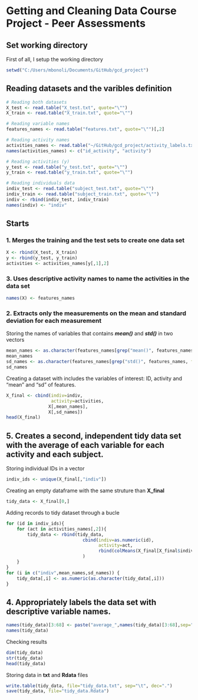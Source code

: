Getting and Cleaning Data Course Project - Peer Assessments
========================================================

## Set working directory 

First of all, I setup the working directory
```r
setwd("C:/Users/mbonoli/Documents/GitHub/gcd_project")
```

## Reading datasets and the varibles definition
```r
# Reading both datasets
X_test <- read.table("X_test.txt", quote="\"")
X_train <- read.table("X_train.txt", quote="\"")

# Reading variable names
features_names <- read.table("features.txt", quote="\"")[,2]

# Reading activity names
activities_names <- read.table("~/GitHub/gcd_project/activity_labels.txt", quote="\"")
names(activities_names) <- c("id_activity", "activity")

# Reading activities (y)
y_test <- read.table("y_test.txt", quote="\"")
y_train <- read.table("y_train.txt", quote="\"")

# Reading individuals data
indiv_test <- read.table("subject_test.txt", quote="\"")
indiv_train <- read.table("subject_train.txt", quote="\"")
indiv <- rbind(indiv_test, indiv_train)
names(indiv) <- "indiv"
```

## Starts

### 1. Merges the training and the test sets to create one data set
```r
X <- rbind(X_test, X_train)
y <- rbind(y_test, y_train)
activities <- activities_names[y[,1],2]
```

### 3. Uses descriptive activity names to name the activities in the data set
```r
names(X) <- features_names
```

### 2. Extracts only the measurements on the mean and standard deviation for each measurement

Storing the names of variables that contains ***mean()*** and ***std()*** in two vectors
```r
mean_names <- as.character(features_names[grep("mean()", features_names, fixed=TRUE)])
mean_names
sd_names <- as.character(features_names[grep("std()", features_names, fixed=TRUE)])
sd_names
``` 
Creating a dataset with includes the variables of interest: ID, activity and "mean" and "sd" of features.

```r
X_final <- cbind(indiv=indiv,
                 activity=activities,
                X[,mean_names],
                X[,sd_names])
head(X_final)
``` 

## 5. Creates a second, independent tidy data set with the average of each variable for each activity and each subject. 
Storing individual IDs in a vector
```r
indiv_ids <- unique(X_final[,"indiv"])
```


Creating an empty dataframe with the same struture than **X_final**
```r
tidy_data <- X_final[0,]
```



Adding records to tidy dataset through a bucle
```r
for (id in indiv_ids){
    for (act in activities_names[,2]){
        tidy_data <- rbind(tidy_data,
                             cbind(indiv=as.numeric(id), 
                                   activity=act,
                                   rbind(colMeans(X_final[X_final$indiv==id & X_final$activity==act,c(-1,-2)],na.rm=T)))
                             )
    }
}
for (i in c("indiv",mean_names,sd_names)) {
    tidy_data[,i] <- as.numeric(as.character(tidy_data[,i]))
}
```
## 4. Appropriately labels the data set with descriptive variable names. 
```r
names(tidy_data)[3:68] <- paste("average_",names(tidy_data)[3:68],sep="")
names(tidy_data)
```

Checking results
```r
dim(tidy_data)
str(tidy_data)
head(tidy_data)
```



Storing data in **txt** and **Rdata** files
```r
write.table(tidy_data, file="tidy_data.txt", sep="\t", dec=".")
save(tidy_data, file="tidy_data.Rdata")
```
